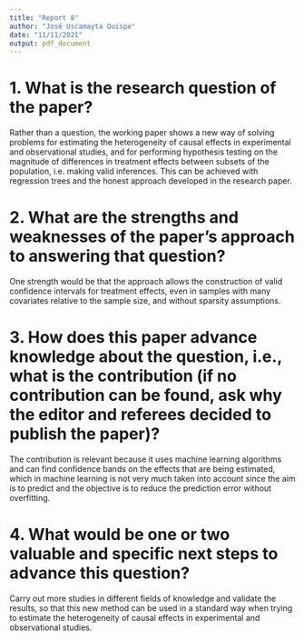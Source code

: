 ```yaml
---
title: "Report 8"
author: "José Uscamayta Quispe"
date: "11/11/2021"
output: pdf_document
---
```


# 1. What is the research question of the paper?

Rather than a question, the working paper shows a new way of solving problems for estimating the heterogeneity of causal effects in experimental and observational studies, and for performing hypothesis testing on the magnitude of differences in treatment effects between subsets of the population, i.e. making valid inferences. This can be achieved with regression trees and the honest approach developed in the research paper.

# 2. What are the strengths and weaknesses of the paper's approach to answering that question?

One strength would be that the approach allows the construction of valid confidence intervals for treatment effects, even in samples with many covariates relative to the sample size, and without sparsity assumptions.

# 3. How does this paper advance knowledge about the question, i.e., what is the contribution (if no contribution can be found, ask why the editor and referees decided to publish the paper)?

The contribution is relevant because it uses machine learning algorithms and can find confidence bands on the effects that are being estimated, which in machine learning is not very much taken into account since the aim is to predict and the objective is to reduce the prediction error without overfitting.

# 4. What would be one or two valuable and specific next steps to advance this question?

Carry out more studies in different fields of knowledge and validate the results, so that this new method can be used in a standard way when trying to estimate the heterogeneity of causal effects in experimental and observational studies.